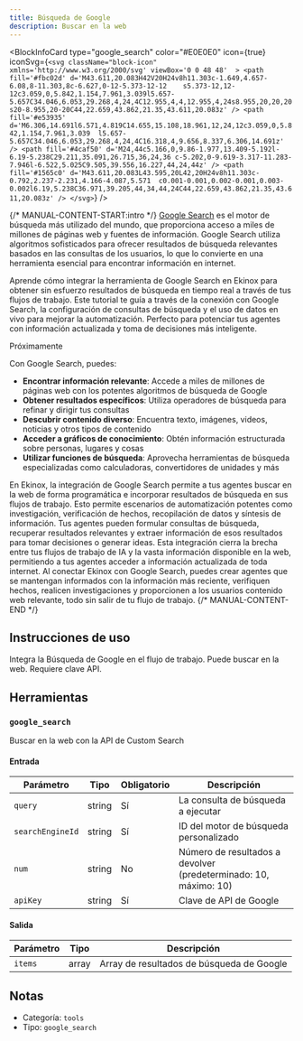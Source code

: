```yaml
---
title: Búsqueda de Google
description: Buscar en la web
---
```



<BlockInfoCard
  type="google_search"
  color="#E0E0E0"
  icon={true}
  iconSvg={`<svg className="block-icon"  xmlns='http://www.w3.org/2000/svg' viewBox='0 0 48 48'  >
      <path
        fill='#fbc02d'
        d='M43.611,20.083H42V20H24v8h11.303c-1.649,4.657-6.08,8-11.303,8c-6.627,0-12-5.373-12-12	s5.373-12,12-12c3.059,0,5.842,1.154,7.961,3.039l5.657-5.657C34.046,6.053,29.268,4,24,4C12.955,4,4,12.955,4,24s8.955,20,20,20	s20-8.955,20-20C44,22.659,43.862,21.35,43.611,20.083z'
      />
      <path
        fill='#e53935'
        d='M6.306,14.691l6.571,4.819C14.655,15.108,18.961,12,24,12c3.059,0,5.842,1.154,7.961,3.039	l5.657-5.657C34.046,6.053,29.268,4,24,4C16.318,4,9.656,8.337,6.306,14.691z'
      />
      <path
        fill='#4caf50'
        d='M24,44c5.166,0,9.86-1.977,13.409-5.192l-6.19-5.238C29.211,35.091,26.715,36,24,36	c-5.202,0-9.619-3.317-11.283-7.946l-6.522,5.025C9.505,39.556,16.227,44,24,44z'
      />
      <path
        fill='#1565c0'
        d='M43.611,20.083L43.595,20L42,20H24v8h11.303c-0.792,2.237-2.231,4.166-4.087,5.571	c0.001-0.001,0.002-0.001,0.003-0.002l6.19,5.238C36.971,39.205,44,34,44,24C44,22.659,43.862,21.35,43.611,20.083z'
      />
    </svg>`}
/>

{/* MANUAL-CONTENT-START:intro */}
[Google Search](https://www.google.com) es el motor de búsqueda más utilizado del mundo, que proporciona acceso a miles de millones de páginas web y fuentes de información. Google Search utiliza algoritmos sofisticados para ofrecer resultados de búsqueda relevantes basados en las consultas de los usuarios, lo que lo convierte en una herramienta esencial para encontrar información en internet.

Aprende cómo integrar la herramienta de Google Search en Ekinox para obtener sin esfuerzo resultados de búsqueda en tiempo real a través de tus flujos de trabajo. Este tutorial te guía a través de la conexión con Google Search, la configuración de consultas de búsqueda y el uso de datos en vivo para mejorar la automatización. Perfecto para potenciar tus agentes con información actualizada y toma de decisiones más inteligente.

Próximamente

Con Google Search, puedes:

- **Encontrar información relevante**: Accede a miles de millones de páginas web con los potentes algoritmos de búsqueda de Google
- **Obtener resultados específicos**: Utiliza operadores de búsqueda para refinar y dirigir tus consultas
- **Descubrir contenido diverso**: Encuentra texto, imágenes, videos, noticias y otros tipos de contenido
- **Acceder a gráficos de conocimiento**: Obtén información estructurada sobre personas, lugares y cosas
- **Utilizar funciones de búsqueda**: Aprovecha herramientas de búsqueda especializadas como calculadoras, convertidores de unidades y más

En Ekinox, la integración de Google Search permite a tus agentes buscar en la web de forma programática e incorporar resultados de búsqueda en sus flujos de trabajo. Esto permite escenarios de automatización potentes como investigación, verificación de hechos, recopilación de datos y síntesis de información. Tus agentes pueden formular consultas de búsqueda, recuperar resultados relevantes y extraer información de esos resultados para tomar decisiones o generar ideas. Esta integración cierra la brecha entre tus flujos de trabajo de IA y la vasta información disponible en la web, permitiendo a tus agentes acceder a información actualizada de toda internet. Al conectar Ekinox con Google Search, puedes crear agentes que se mantengan informados con la información más reciente, verifiquen hechos, realicen investigaciones y proporcionen a los usuarios contenido web relevante, todo sin salir de tu flujo de trabajo.
{/* MANUAL-CONTENT-END */}

## Instrucciones de uso

Integra la Búsqueda de Google en el flujo de trabajo. Puede buscar en la web. Requiere clave API.

## Herramientas

### `google_search`

Buscar en la web con la API de Custom Search

#### Entrada

| Parámetro | Tipo | Obligatorio | Descripción |
| --------- | ---- | ----------- | ----------- |
| `query` | string | Sí | La consulta de búsqueda a ejecutar |
| `searchEngineId` | string | Sí | ID del motor de búsqueda personalizado |
| `num` | string | No | Número de resultados a devolver \(predeterminado: 10, máximo: 10\) |
| `apiKey` | string | Sí | Clave de API de Google |

#### Salida

| Parámetro | Tipo | Descripción |
| --------- | ---- | ----------- |
| `items` | array | Array de resultados de búsqueda de Google |

## Notas

- Categoría: `tools`
- Tipo: `google_search`
